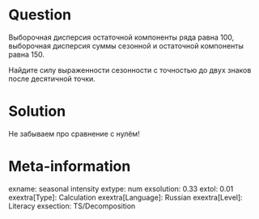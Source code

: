 Question
========

Выборочная дисперсия остаточной компоненты ряда равна 100,
выборочная дисперсия суммы сезонной и остаточной компоненты равна 150. 

Найдите силу выраженности сезонности с точностью до двух знаков после десятичной точки. 

Solution
========

Не забываем про сравнение с нулём!

Meta-information
================
exname: seasonal intensity
extype: num
exsolution: 0.33
extol: 0.01
exextra[Type]: Calculation
exextra[Language]: Russian
exextra[Level]: Literacy
exsection: TS/Decomposition
